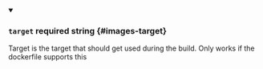 
<details className="config-field" data-expandable="false" open>
<summary>

### `target` <span class="config-field-required" data-required="false">required</span> <span class="config-field-type">string</span> <span class="config-field-default"></span> <span class="config-field-enum"></span> {#images-target}

Target is the target that should get used during the build. Only works if the dockerfile supports this

</summary>



</details>
